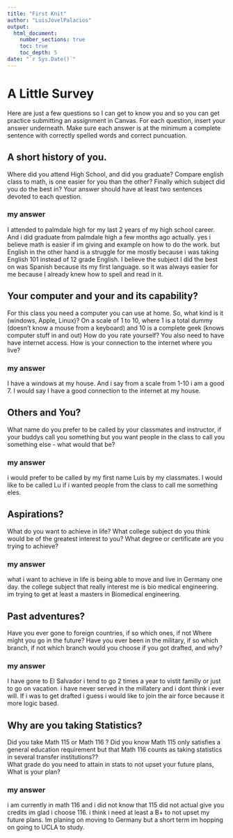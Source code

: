 ```yaml
---
title: "First Knit"
author: "LuisJovelPalacios"
output: 
  html_document:
    number_sections: true
    toc: true
    toc_depth: 5
date: "`r Sys.Date()`"   
---
```


# A Little Survey

Here are just a few questions so I can get to know you and so you can get practice submitting an assignment in Canvas.  For each question, insert your answer underneath. Make sure each answer is at the minimum a complete sentence with correctly spelled words and correct puncuation. 

## A short history of you.  
Where did you attend High School, and did you graduate? Compare english class to math, is one easier for you than the other? Finally which subject did you do the best in? Your answer should have at least two sentences devoted to each question.  
  
### my answer     
  I attended to palmdale high for my last 2 years of my high school career. And i did graduate from palmdale high a few months ago actually. yes i believe math is easier if im giving and example on how to do the work. but English in the other hand is a struggle for me mostly because i was taking English 101 instead of 12 grade English. I believe the subject I did the best on was Spanish because its my first language. so it was always easier for me because I already knew how to spell and read in it.


     


## Your computer and your and its capability?  
 For this class  you need a computer you can use at home.  So, what kind is it (windows, Apple, Linux)?  On a scale of 1 to 10, where 1 is a total dummy (doesn't know a mouse from a keyboard) and 10 is a complete geek (knows computer stuff in and out) How do you rate yourself?  You also need to have have internet access. How is your connection to the internet where you live?

### my answer   
  I have a windows at my house. And i say from a scale from 1-10 i am a good 7. I would say I have a good connection to the internet at my house.
   

## Others and You?   
What name do you prefer to be called by your classmates and instructor, if your buddys call you something but you want people in the class to call you something else - what would that be? 

### my answer     
 i would prefer to be called by my first name Luis by my classmates. I would like to be called Lu if i wanted people from the class to call me something eles.
   
 




## Aspirations?   
What do you want to achieve in life?  What college subject do you think would be of the greatest interest to you? What degree or certificate are you trying to achieve?

### my answer     
  what i want to achieve in life is being able to move and live in Germany one day. the college subject that really interest me is bio medical engineering. im trying to get at least a masters in Biomedical engineering.
   
 




## Past adventures?  
Have you ever gone to foreign countries, if so which ones, if not Where might you go in the future?  Have you ever been in the military, if so which branch, if not which branch would you choose if you got drafted, and why?

### my answer     
  I have gone to El Salvador i tend to go 2 times a year to vistit familly or just to go on vacation. i have never served in the millatery and i dont think i ever will. If i was to get drafted i guess i would like to join the air force because it more logic based.
   
  




## Why are you taking Statistics?  
Did you take Math 115 or Math 116 ?  Did you know Math 115 only satisfies a general education requirement but that Math 116 counts as taking statistics in several transfer institutions??  
What grade do you need to attain in stats to not upset your future plans, What is your plan?  
 

### my answer     
  i am currently in math 116 and i did not know that 115 did not actual give you credits im glad i choose 116. i think i need at least a B+ to not upset my future plans. Im planing on moving to Germany but a short term im hopping on going to UCLA to study.
   
 






  




